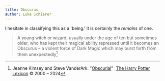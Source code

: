```yaml
---
title: Obscurus
author: Luke Schierer
---
```


I hesitate in classifying this as a 'being.'  It is certainly the *remains* of one.

> A young witch or wizard, usually under the age of ten but sometimes older, who has kept their magical ability repressed until it becomes an Obscurus – a violent force of Dark Magic which may burst forth from them unexpectedly[^240228-4]

[^240228-4]:  Jeanne Kimsey and Steve VanderArk.
    "[Obscurial](https://www.hp-lexicon.org/thing/obscurial/)"
    _[The Harry Potter Lexicon](https://www.hp-lexicon.org/)
    © 2000 – 2024
    

